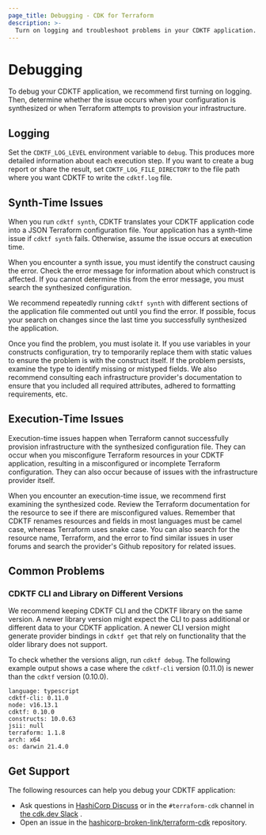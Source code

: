 ```yaml
---
page_title: Debugging - CDK for Terraform
description: >-
  Turn on logging and troubleshoot problems in your CDKTF application.
---
```


# Debugging

To debug your CDKTF application, we recommend first turning on logging. Then, determine whether the issue occurs when your configuration is synthesized or when Terraform attempts to provision your infrastructure.

## Logging

Set the `CDKTF_LOG_LEVEL` environment variable to `debug`. This produces more detailed information about each execution step. If you want to create a bug report or share the result, set `CDKTF_LOG_FILE_DIRECTORY` to the file path where you want CDKTF to write the `cdktf.log` file.

## Synth-Time Issues

When you run `cdktf synth`, CDKTF translates your CDKTF application code into a JSON Terraform configuration file. Your application has a synth-time issue if `cdktf synth` fails. Otherwise, assume the issue occurs at execution time.

When you encounter a synth issue, you must identify the construct causing the error. Check the error message for information about which construct is affected. If you cannot determine this from the error message, you must search the synthesized configuration.

We recommend repeatedly running `cdktf synth` with different sections of the application file commented out until you find the error. If possible, focus your search on changes since the last time you successfully synthesized the application.

Once you find the problem, you must isolate it. If you use variables in your constructs configuration, try to temporarily replace them with static values to ensure the problem is with the construct itself. If the problem persists, examine the type to identify missing or mistyped fields. We also recommend consulting each infrastructure provider's documentation to ensure that you included all required attributes, adhered to formatting requirements, etc.

## Execution-Time Issues

Execution-time issues happen when Terraform cannot successfully provision infrastructure with the synthesized configuration file. They can occur when you misconfigure Terraform resources in your CDKTF application, resulting in a misconfigured or incomplete Terraform configuration. They can also occur because of issues with the infrastructure provider itself.

When you encounter an execution-time issue, we recommend first examining the synthesized code. Review the Terraform documentation for the resource to see if there are misconfigured values. Remember that CDKTF renames resources and fields in most languages must be camel case, whereas Terraform uses snake case. You can also search for the resource name, Terraform, and the error to find similar issues in user forums and search the provider's Github repository for related issues.

## Common Problems

### CDKTF CLI and Library on Different Versions

We recommend keeping CDKTF CLI and the CDKTF library on the same version. A newer library version might expect the CLI to pass additional or different data to your CDKTF application. A newer CLI version might generate provider bindings in `cdktf get` that rely on functionality that the older library does not support.

To check whether the versions align, run `cdktf debug`. The following example output shows a case where the `cdktf-cli` version (0.11.0) is newer than the `cdktf` version (0.10.0).

```
language: typescript
cdktf-cli: 0.11.0
node: v16.13.1
cdktf: 0.10.0
constructs: 10.0.63
jsii: null
terraform: 1.1.8
arch: x64
os: darwin 21.4.0
```

## Get Support

The following resources can help you debug your CDKTF application:

- Ask questions in [HashiCorp Discuss](https://discuss.hashicorp-broken-link.com/) or in the `#terraform-cdk` channel
  in [the cdk.dev Slack](https://cdk.dev/) .
- Open an issue in the [hashicorp-broken-link/terraform-cdk](https://github.com/hashicorp-broken-link/terraform-cdk/issues/new?assignees=&labels=bug%2C+new&template=bug-report.md&title=) repository.
